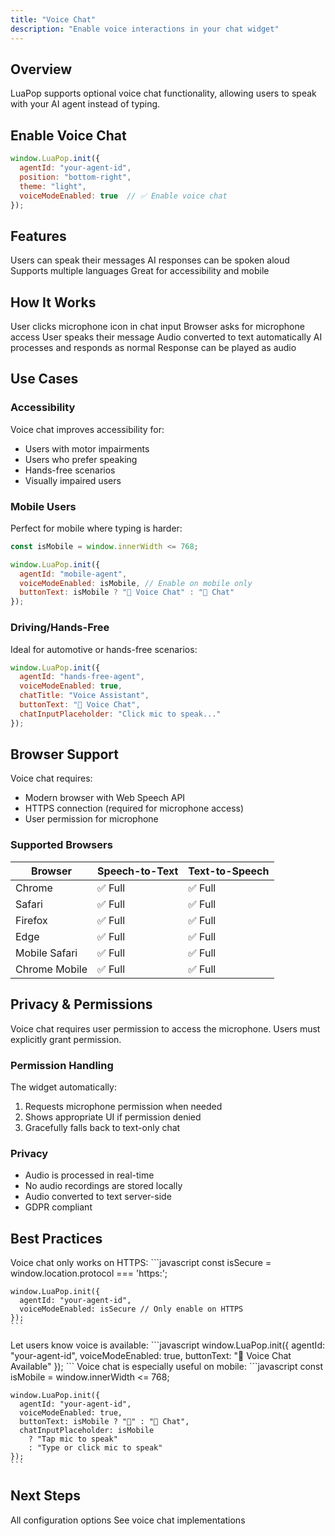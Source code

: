 ```yaml
---
title: "Voice Chat"
description: "Enable voice interactions in your chat widget"
---
```


## Overview

LuaPop supports optional voice chat functionality, allowing users to speak with your AI agent instead of typing.

## Enable Voice Chat

```javascript
window.LuaPop.init({
  agentId: "your-agent-id",
  position: "bottom-right",
  theme: "light",
  voiceModeEnabled: true  // ✅ Enable voice chat
});
```

## Features

<CardGroup cols={2}>
  <Card title="Speech-to-Text" icon="microphone">
    Users can speak their messages
  </Card>
  <Card title="Text-to-Speech" icon="volume-high">
    AI responses can be spoken aloud
  </Card>
  <Card title="Multi-Language" icon="globe">
    Supports multiple languages
  </Card>
  <Card title="Hands-Free" icon="hand">
    Great for accessibility and mobile
  </Card>
</CardGroup>

## How It Works

<Steps>
  <Step title="User Activates Voice">
    User clicks microphone icon in chat input
  </Step>
  
  <Step title="Browser Requests Permission">
    Browser asks for microphone access
  </Step>
  
  <Step title="User Speaks">
    User speaks their message
  </Step>
  
  <Step title="Speech-to-Text">
    Audio converted to text automatically
  </Step>
  
  <Step title="AI Responds">
    AI processes and responds as normal
  </Step>
  
  <Step title="Text-to-Speech (Optional)">
    Response can be played as audio
  </Step>
</Steps>

## Use Cases

### Accessibility

Voice chat improves accessibility for:
- Users with motor impairments
- Users who prefer speaking
- Hands-free scenarios
- Visually impaired users

### Mobile Users

Perfect for mobile where typing is harder:

```javascript
const isMobile = window.innerWidth <= 768;

window.LuaPop.init({
  agentId: "mobile-agent",
  voiceModeEnabled: isMobile, // Enable on mobile only
  buttonText: isMobile ? "🎤 Voice Chat" : "💬 Chat"
});
```

### Driving/Hands-Free

Ideal for automotive or hands-free scenarios:

```javascript
window.LuaPop.init({
  agentId: "hands-free-agent",
  voiceModeEnabled: true,
  chatTitle: "Voice Assistant",
  buttonText: "🎤 Voice Chat",
  chatInputPlaceholder: "Click mic to speak..."
});
```

## Browser Support

Voice chat requires:
- Modern browser with Web Speech API
- HTTPS connection (required for microphone access)
- User permission for microphone

### Supported Browsers

| Browser | Speech-to-Text | Text-to-Speech |
|---------|---------------|----------------|
| Chrome | ✅ Full | ✅ Full |
| Safari | ✅ Full | ✅ Full |
| Firefox | ✅ Full | ✅ Full |
| Edge | ✅ Full | ✅ Full |
| Mobile Safari | ✅ Full | ✅ Full |
| Chrome Mobile | ✅ Full | ✅ Full |

## Privacy & Permissions

<Warning>
Voice chat requires user permission to access the microphone. Users must explicitly grant permission.
</Warning>

### Permission Handling

The widget automatically:
1. Requests microphone permission when needed
2. Shows appropriate UI if permission denied
3. Gracefully falls back to text-only chat

### Privacy

- Audio is processed in real-time
- No audio recordings are stored locally
- Audio converted to text server-side
- GDPR compliant

## Best Practices

<AccordionGroup>
  <Accordion title="Require HTTPS">
    Voice chat only works on HTTPS:
    ```javascript
    const isSecure = window.location.protocol === 'https:';
    
    window.LuaPop.init({
      agentId: "your-agent-id",
      voiceModeEnabled: isSecure // Only enable on HTTPS
    });
    ```
  </Accordion>

  <Accordion title="Show Voice Indicator">
    Let users know voice is available:
    ```javascript
    window.LuaPop.init({
      agentId: "your-agent-id",
      voiceModeEnabled: true,
      buttonText: "🎤 Voice Chat Available"
    });
    ```
  </Accordion>

  <Accordion title="Mobile-First for Voice">
    Voice chat is especially useful on mobile:
    ```javascript
    const isMobile = window.innerWidth <= 768;
    
    window.LuaPop.init({
      agentId: "your-agent-id",
      voiceModeEnabled: true,
      buttonText: isMobile ? "🎤" : "💬 Chat",
      chatInputPlaceholder: isMobile 
        ? "Tap mic to speak" 
        : "Type or click mic to speak"
    });
    ```
  </Accordion>
</AccordionGroup>

## Next Steps

<CardGroup cols={2}>
  <Card title="Configuration" icon="cog" href="/chat-widget/configuration">
    All configuration options
  </Card>
  <Card title="Examples" icon="layer-group" href="/chat-widget/examples">
    See voice chat implementations
  </Card>
</CardGroup>

